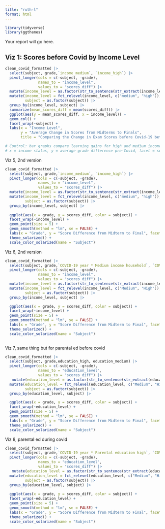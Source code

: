 ```yaml
---
title: "ruth-l"
format: html
---
```



```r
library(tidyverse)
library(ggthemes)
```



Your report will go here.

## Viz 1: Scores before Covid by Income Level

```r
clean_covid_formatted |>
  select(subject, grade,`income_medium`, `income_high`) |>
  pivot_longer(cols = c(-subject, -grade),
               names_to = "income_level",
               values_to = "scores_diff") |>
  mutate(income_level = as.factor(str_to_sentence(str_extract(income_level, "medium|high")))) |>
  mutate(income_level = fct_relevel(income_level, c("medium", "high")),
         subject = as.factor(subject)) |>
  group_by(income_level, subject) |>
  summarize(mean_scores_diff = mean(scores_diff)) |>
  ggplot(aes(y = mean_scores_diff, x = income_level)) +
  geom_col() +
  facet_wrap(~subject) +
  labs(x = "Income Level",
       y = "Average Change in Scores from Midterms to Finals",
       title = "Comparing the Change in Exam Scores before Covid-19 between Income Levels")

# Control: bar graphs compare learning gains for high and medium income outcome before Covid, faceted by subject, averaged grade.
# x = income status, y = average grade difference pre-Covid, facet = subject

```


Viz 5, 2nd version
```r

clean_covid_formatted |>
  select(subject, grade,`income_medium`, `income_high`) |>
  pivot_longer(cols = c(-subject, -grade),
               names_to = "income_level",
               values_to = "scores_diff") |>
  mutate(income_level = as.factor(str_to_sentence(str_extract(income_level, "medium|high")))) |>
  mutate(income_level = fct_relevel(income_level, c("medium", "high")),
         subject = as.factor(subject)) |>
  group_by(income_level, subject) |>
  
  ggplot(aes(x = grade, y = scores_diff, color = subject)) +
  facet_wrap(~income_level) +
  geom_point(size = 5) +
  geom_smooth(method = "lm", se = FALSE) +
  labs(x = "Grade", y = "Score Difference from Midterm to Final", facet_wrap = "Household Income", title = "Score Improvement by Household Income Before Covid") +
  theme_solarized() +
  scale_color_solarized(name = "Subject")

```
Viz 6, 2nd version

```r
clean_covid_formatted |>
  select(subject, grade,`COVID-19 year * Medium income household`, `COVID-19 year * High income household`) |>
  pivot_longer(cols = c(-subject, -grade),
               names_to = "income_level",
               values_to = "scores_diff") |>
  mutate(income_level = as.factor(str_to_sentence(str_extract(income_level, "Medium|High")))) |>
  mutate(income_level = fct_relevel(income_level, c("Medium", "High")),
         subject = as.factor(subject)) |>
  group_by(income_level, subject) |>

  ggplot(aes(x = grade, y = scores_diff, color = subject)) +
  facet_wrap(~income_level) +
  geom_point(size = 5) +
  geom_smooth(method = "lm", se = FALSE) +
  labs(x = "Grade", y = "Score Difference from Midterm to Final", facet_wrap = "Household Income", title = "Score Improvement by Household Income During Covid") +
  theme_solarized() +
  scale_color_solarized(name = "Subject")
 
```

Viz 7, same thing but for parental ed before covid
```r
clean_covid_formatted |>
  select(subject, grade,education_high, education_medium) |>
  pivot_longer(cols = c(-subject, -grade),
               names_to = "education_level",
               values_to = "scores_diff") |>
   mutate(education_level = as.factor(str_to_sentence(str_extract(education_level, "medium|high")))) |>
  mutate(education_level = fct_relevel(education_level, c("Medium", "High")),
         subject = as.factor(subject)) |>
  group_by(education_level, subject) |>

  ggplot(aes(x = grade, y = scores_diff, color = subject)) +
  facet_wrap(~education_level) +
  geom_point(size = 5) +
  geom_smooth(method = "lm", se = FALSE) +
  labs(x = "Grade", y = "Score Difference from Midterm to Final", facet_wrap = "Parental Education", title = "Score Improvement by Parental Education Before Covid") +
  theme_solarized() +
  scale_color_solarized(name = "Subject")
```
Viz 8, parental ed during covid

```r
clean_covid_formatted |>
  select(subject, grade,`COVID-19 year * Parental education high`, `COVID-19 year * Parental education medium`) |>
  pivot_longer(cols = c(-subject, -grade),
               names_to = "education_level",
               values_to = "scores_diff") |>
   mutate(education_level = as.factor(str_to_sentence(str_extract(education_level, "medium|high")))) |>
  mutate(education_level = fct_relevel(education_level, c("Medium", "High")),
         subject = as.factor(subject)) |>
  group_by(education_level, subject) |>
  
  ggplot(aes(x = grade, y = scores_diff, color = subject)) +
  facet_wrap(~education_level) +
  geom_point(size = 5) +
  geom_smooth(method = "lm", se = FALSE) +
  labs(x = "Grade", y = "Score Difference from Midterm to Final", facet_wrap = "Parental Education", title = "Score Improvement by Parental Education During Covid") +
  theme_solarized() +
  scale_color_solarized(name = "Subject")

```
